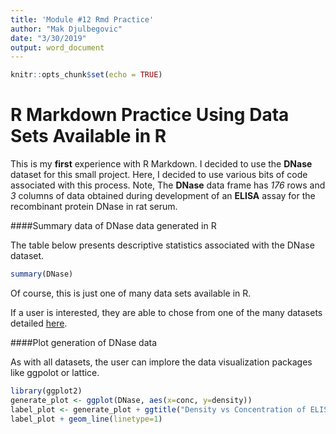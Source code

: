 ```yaml
---
title: 'Module #12 Rmd Practice'
author: "Mak Djulbegovic"
date: "3/30/2019"
output: word_document
---
```


```r
knitr::opts_chunk$set(echo = TRUE)
```

# R Markdown Practice Using Data Sets Available in R

This is my **first** experience with R Markdown. I decided to use the **DNase** dataset for this small project. Here, I decided to use various bits of code associated with this process. Note, The **DNase** data frame has _176_ rows and _3_ columns of data obtained during development of an __ELISA__ assay for the recombinant protein DNase in rat serum.

####Summary data of DNase data generated in R

The table below presents descriptive statistics associated with the DNase dataset.

```r
summary(DNase)
```

Of course, this is just one of many data sets available in R.

If a user is interested, they are able to chose from one of the many datasets detailed [here](https://stat.ethz.ch/R-manual/R-patched/library/datasets/html/00Index.html).

####Plot generation of DNase data

As with all datasets, the user can implore the data visualization packages like ggpolot or lattice. 

```r
library(ggplot2)
generate_plot <- ggplot(DNase, aes(x=conc, y=density))
label_plot <- generate_plot + ggtitle("Density vs Concentration of ELISA experimental runs") + xlab("Density per run") + ylab("Concentration per run")
label_plot + geom_line(linetype=1)
```

